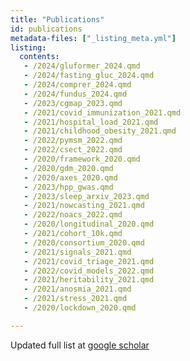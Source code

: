 ```yaml
---
title: "Publications"
id: publications
metadata-files: ["_listing_meta.yml"]
listing:
  contents:
   - /2024/gluformer_2024.qmd
   - /2024/fasting_gluc_2024.qmd
   - /2024/comprer_2024.qmd
   - /2024/fundus_2024.qmd 
   - /2023/cgmap_2023.qmd 
   - /2021/covid_immunization_2021.qmd
   - /2021/hospital_load_2021.qmd
   - /2021/childhood_obesity_2021.qmd
   - /2022/pymsm_2022.qmd   
   - /2022/csect_2022.qmd
   - /2020/framework_2020.qmd
   - /2020/gdm_2020.qmd
   - /2020/axes_2020.qmd
   - /2023/hpp_gwas.qmd
   - /2023/sleep_arxiv_2023.qmd
   - /2021/nowcasting_2021.qmd
   - /2022/noacs_2022.qmd
   - /2020/longitudinal_2020.qmd
   - /2021/cohort_10k.qmd
   - /2020/consortium_2020.qmd
   - /2021/signals_2021.qmd
   - /2021/covid_triage_2021.qmd
   - /2022/covid_models_2022.qmd
   - /2021/heritability_2021.qmd
   - /2021/anosmia_2021.qmd
   - /2021/stress_2021.qmd
   - /2020/lockdown_2020.qmd

---
```


Updated full list at [google scholar](https://scholar.google.com/citations?user=kQrQJ1gAAAAJ&hl=en)
